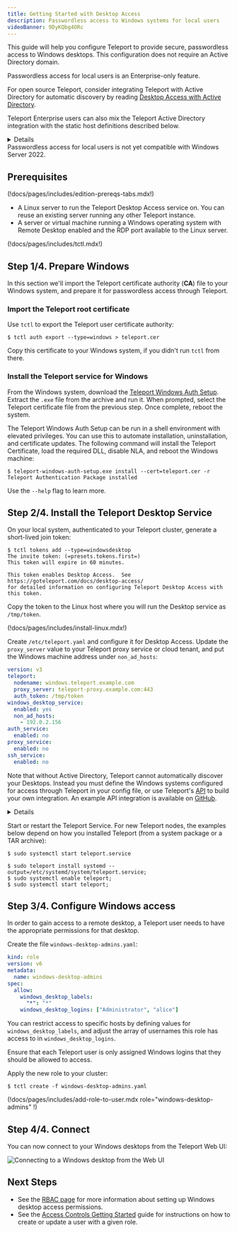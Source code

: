```yaml
---
title: Getting Started with Desktop Access
description: Passwordless access to Windows systems for local users
videoBanner: 9DyKQbg4ORc
---
```


This guide will help you configure Teleport to provide secure, passwordless access
to Windows desktops. This configuration does not require an Active Directory domain.

<Admonition type="note">
Passwordless access for local users is an Enterprise-only feature.

For open source Teleport, consider integrating Teleport with Active Directory
for automatic discovery by reading [Desktop Access with Active Directory](./active-directory.mdx).

Teleport Enterprise users can also mix the Teleport Active Directory integration
with the static host definitions described below.
</Admonition>

<Details
  title="Version warning"
  opened={true}
  scope={["oss", "enterprise"]}
  scopeOnly={true}
  min="12.0"
>
Passwordless access for local users is available starting from Teleport `v12`.
Previous versions of Teleport can implement Windows Access by integrating with
an [Active Directory domain](./active-directory.mdx).
</Details>

<Admonition type="warning">
Passwordless access for local users is not yet compatible with Windows Server 2022.
</Admonition>

## Prerequisites

(!docs/pages/includes/edition-prereqs-tabs.mdx!)

- A Linux server to run the Teleport Desktop Access service on.
  You can reuse an existing server running any other Teleport instance.
- A server or virtual machine running a Windows operating system with
  Remote Desktop enabled and the RDP port available to the Linux server.

(!docs/pages/includes/tctl.mdx!)

## Step 1/4. Prepare Windows

In this section we'll import the Teleport certificate authority (**CA**) file
to your Windows system, and prepare it for passwordless access through Teleport.

### Import the Teleport root certificate

Use `tctl` to export the Teleport user certificate authority:

```code
$ tctl auth export --type=windows > teleport.cer
```

Copy this certificate to your Windows system, if you didn't run `tctl` from there.

### Install the Teleport service for Windows

From the Windows system, download the [Teleport Windows Auth
Setup](https://github.com/gravitational/teleport/releases/tag/v12.0.0-passwordless-windows).
Extract the `.exe` file from the archive and run it. When prompted, select the
Teleport certificate file from the previous step. Once complete, reboot the system.

<Admonition type="tip" title="Headless Installation">
The Teleport Windows Auth Setup can be run in a shell environment with elevated
privileges. You can use this to automate installation, uninstallation, and
certificate updates. The following command will install the Teleport Certificate,
load the required DLL, disable NLA, and reboot the Windows machine:

```code
$ teleport-windows-auth-setup.exe install --cert=teleport.cer -r
Teleport Authentication Package installed
```

Use the `--help` flag to learn more.

</Admonition>

## Step 2/4. Install the Teleport Desktop Service

On your local system, authenticated to your Teleport cluster, generate a
short-lived join token:

```code
$ tctl tokens add --type=windowsdesktop
The invite token: (=presets.tokens.first=)
This token will expire in 60 minutes.

This token enables Desktop Access.  See https://goteleport.com/docs/desktop-access/
for detailed information on configuring Teleport Desktop Access with this token.
```

Copy the token to the Linux host where you will run the Desktop service as `/tmp/token`.

(!docs/pages/includes/install-linux.mdx!)

Create `/etc/teleport.yaml` and configure it for Desktop Access. Update the `proxy_server`
value to your Teleport proxy service or cloud tenant, and put the Windows machine address
under `non_ad_hosts`:

```yml
version: v3
teleport:
  nodename: windows.teleport.example.com
  proxy_server: teleport-proxy.example.com:443
  auth_token: /tmp/token
windows_desktop_service:
  enabled: yes
  non_ad_hosts:
    - 192.0.2.156
auth_service:
  enabled: no
proxy_service:
  enabled: no
ssh_service:
  enabled: no
```

Note that without Active Directory, Teleport cannot automatically discover your
Desktops. Instead you must define the Windows systems configured for access through
Teleport in your config file, or use Teleport's [API](../api/introduction.mdx)
to build your own integration. An example API integration is available on
[GitHub](https://github.com/gravitational/teleport/tree/master/examples/desktop-registration).

<Details title="Add labels to hosts">
You can attach labels to your Windows hosts by matching to their hostnames.
For example, to add the `cloud: ec2` label to hosts with EC2 private IP DNS names:

```diff
version: v3
teleport:
  nodename: windows.teleport.example.com
  proxy_server: teleport-proxy.example.com:443
windows_desktop_service:
  enabled: yes
  non_ad_hosts:
-    - 192.0.2.156
+    - ip-192-0-2-156.us-east-2.compute.internal
+ host_labels:
+    - match: '.*\.us-east-2.compute.internal'
+      labels:
+        cloud: ec2
auth_service:
  enabled: no
proxy_service:
  enabled: no
ssh_service:
  enabled: no
```

</Details>

Start or restart the Teleport Service. For new Teleport nodes, the examples below
depend on how you installed Teleport (from a system package or a TAR archive):

<Tabs>
<TabItem label="System Package">

```code
$ sudo systemctl start teleport.service
```

</TabItem>
<TabItem label="Tar Archive">

```code
$ sudo teleport install systemd --output=/etc/systemd/system/teleport.service;
$ sudo systemctl enable teleport;
$ sudo systemctl start teleport;
```

</TabItem>
</Tabs>

## Step 3/4. Configure Windows access

In order to gain access to a remote desktop, a Teleport user needs to have the
appropriate permissions for that desktop.

Create the file `windows-desktop-admins.yaml`:

```yaml
kind: role
version: v6
metadata:
  name: windows-desktop-admins
spec:
  allow:
    windows_desktop_labels:
      "*": "*"
    windows_desktop_logins: ["Administrator", "alice"]
```

You can restrict access to specific hosts by defining values for
`windows_desktop_labels`, and adjust the array of usernames this role has access
to in `windows_desktop_logins`.

<Admonition type="warning" title="RBAC Configuration">
Ensure that each Teleport user is only assigned Windows logins that they should
be allowed to access.
</Admonition>

Apply the new role to your cluster:

```code
$ tctl create -f windows-desktop-admins.yaml
```

(\!docs/pages/includes/add-role-to-user.mdx role="windows-desktop-admins" \!)

## Step 4/4. Connect

You can now connect to your Windows desktops from the Teleport Web UI:

![Connecting to a Windows desktop from the Web UI](../../img/desktop-access/non-ad-connect.png)

## Next Steps

- See the [RBAC page](./rbac.mdx) for more information about setting up
Windows desktop access permissions.
- See the [Access Controls Getting Started](../access-controls/getting-started.mdx#step-13-add-local-users-with-preset-roles)
guide for instructions on how to create or update a user with a given role.
